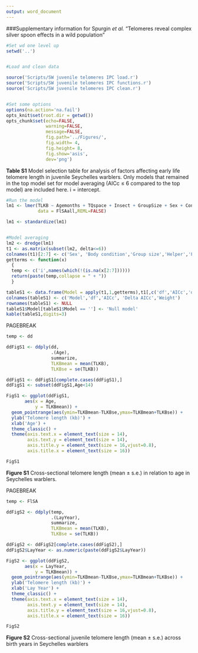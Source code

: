 ```yaml
---
output: word_document
---
```


###Supplementary information for Spurgin *et al.* "Telomeres reveal complex silver spoon effects in a wild population"





```r

#Set wd one level up
setwd('..')


#Load and clean data

source('Scripts/SW juvenile telomeres IPC load.r')
source('Scripts/SW juvenile telomeres IPC functions.r')
source('Scripts/SW juvenile telomeres IPC clean.r')


#Set some options
options(na.action='na.fail')
opts_knit$set(root.dir = getwd())
opts_chunk$set(echo=FALSE,
               warning=FALSE,
               message=FALSE,
               fig.path='../Figures/',
               fig.width= 4,
               fig.height= 8,
               fig.show='asis',
               dev='png')

```


**Table S1** Model selection table for analysis of factors affecting early life telomere length in juvenile Seychelles warblers. Only models that remained in the top model set for model averaging (AICc $\leq$ 6 compared to the top model) are included here. i = intercept.

```r

#Run the model
lm1 <- lmer(TLKB ~ Agemonths + TQspace + Insect + GroupSize + Sex + Condition + Helper + (1|LayYear),
            data = FlSAall,REML=FALSE)

lm1 <- standardize(lm1)


#Model averaging
lm2 <- dredge(lm1)
t1 <- as.matrix(subset(lm2, delta<=6))
colnames(t1)[2:7] <- c('Sex', 'Body condition','Group size','Helper','Food av.','TQ')
getterms <- function(x)
  {
  temp <- c('i',names(which(!(is.na(x[2:7])))))
  return(paste(temp,collapse = " + "))
  }

tableS1 <- data.frame(Model = apply(t1,1,getterms),t1[,c('df','AICc','delta','weight')])
colnames(tableS1) <- c('Model','df','AICc', 'Delta AICc','Weight')
rownames(tableS1) <- NULL
tableS1$Model[tableS1$Model == ''] <- 'Null model'
kable(tableS1,digits=3)

```


PAGEBREAK

```r


temp <- dd

ddFigS1 <- ddply(dd,
                 .(Age),
                 summarize,
                 TLKBmean = mean(TLKB),
                 TLKBse = se(TLKB))

ddFigS1 <- ddFigS1[complete.cases(ddFigS1),]
ddFigS1 <- subset(ddFigS1,Age<14)

FigS1 <- ggplot(ddFigS1,
       aes(x = Age,
           y = TLKBmean)) +
  geom_pointrange(aes(ymin=TLKBmean-TLKBse,ymax=TLKBmean+TLKBse)) +
  ylab('Telomere length (kb)') + 
  xlab('Age') + 
  theme_classic() +
  theme(axis.text.x = element_text(size = 14), 
        axis.text.y = element_text(size = 14), 
        axis.title.y = element_text(size = 16,vjust=0.8),
        axis.title.x = element_text(size = 16))

FigS1

```


**Figure S1** Cross-sectional telomere length (mean $\pm$ s.e.) in relation to age in Seychelles warblers.

PAGEBREAK




















```r


temp <- FlSA

ddFigS2 <- ddply(temp,
                 .(LayYear),
                 summarize,
                 TLKBmean = mean(TLKB),
                 TLKBse = se(TLKB))

ddFigS2 <- ddFigS2[complete.cases(ddFigS2),]
ddFigS2$LayYear <- as.numeric(paste(ddFigS2$LayYear))

FigS2 <- ggplot(ddFigS2,
       aes(x = LayYear,
           y = TLKBmean)) +
  geom_pointrange(aes(ymin=TLKBmean-TLKBse,ymax=TLKBmean+TLKBse)) +
  ylab('Telomere length (kb)') + 
  xlab('Lay Year') + 
  theme_classic() +
  theme(axis.text.x = element_text(size = 14), 
        axis.text.y = element_text(size = 14), 
        axis.title.y = element_text(size = 16,vjust=0.8),
        axis.title.x = element_text(size = 16))

FigS2

```


**Figure S2** Cross-sectional juvenile telomere length (mean $\pm$ s.e.) across birth years in Seychelles warblers